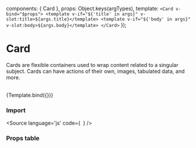 
<Meta 
  title="Components/Card" 
  component={Card}
/>

  components: { Card },
  props:      Object.keys(argTypes),
  template:   `
      <Card v-bind="$props">
        <template v-if="${'title' in args}" v-slot:title>${args.title}</template>
        <template v-if="${'body' in args}" v-slot:body>${args.body}</template>
      </Card>
    `
});


# Card

Cards are flexible containers used to wrap content related to a singular subject. Cards can have actions of their own, images, tabulated data, and more.

<br/>

<Canvas>
  <Story
    name="Card"
    args={{
      title: `Card title`,
      body: 'Some quick example text to build on the card title and make up the bulk of the cards content.',
    }}>
    {Template.bind({})}
  </Story>
</Canvas>

### Import 
<Source
  language='js'
  code={`
  `}
/>

### Props table

<ArgsTable of={Card} />
